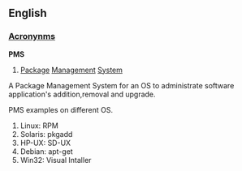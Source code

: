 ==English==
===[[Wiktionary:List of acronyms and abbreviations|Acronynms]]===
'''PMS'''
#  [[Package]] [[Management]] [[System]]

A Package Management System for an OS to administrate software application's addition,removal and upgrade. 

PMS examples on different OS.
# Linux: RPM
# Solaris: pkgadd 
# HP-UX: SD-UX
# Debian: apt-get 
# Win32: Visual Intaller